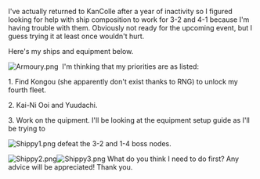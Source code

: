 I've actually returned to KanColle after a year of inactivity so I figured looking for help with ship composition to work for 3-2 and 4-1 because I'm having trouble with them. Obviously not ready for the upcoming event, but I guess trying it at least once wouldn't hurt.

Here's my ships and equipment below.

[[File:Armoury.png|thumb]]
 I'm thinking that my priorities are as listed:

1. Find Kongou (she apparently don't exist thanks to RNG) to unlock my fourth fleet.

2. Kai-Ni Ooi and Yuudachi.

3. Work on the quipment. I'll be looking at the equipment setup guide as I'll be trying to 

[[File:Shippy1.png|thumb]]
defeat the 3-2 and 1-4 boss nodes.



[[File:Shippy2.png|thumb]][[File:Shippy3.png|thumb]]
What do you think I need to do first? Any advice will be appreciated! Thank you.<ac_metadata title="Newbie Admiral seeking help"> </ac_metadata>
